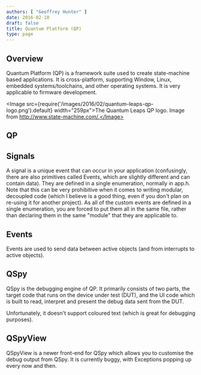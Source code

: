 ```yaml
---
authors: [ "Geoffrey Hunter" ]
date: 2016-02-10
draft: false
title: Quantum Platform (QP)
type: page
---
```


## Overview

Quantum Platform (QP) is a framework suite used to create state-machine based applications. It is cross-platform, supporting Window, Linux, embedded systems/toolchains, and other operating systems. It is very applicable to firmware development.

<Image src={require('/images/2016/02/quantum-leaps-qp-logo.png').default} width="259px">The Quantum Leaps QP logo. Image from http://www.state-machine.com/.</Image>

## QP

## Signals

A signal is a unique event that can occur in your application (confusingly, there are also primitives called Events, which are slightly different and can contain data). They are defined in a single enumeration, normally in app.h. Note that this can be very prohibitive when it comes to writing modular, decoupled code (which I believe is a good thing, even if you don't plan on re-using it for another project). As all of the custom events are defined in a single enumeration, you are forced to put them all in the same file, rather than declaring them in the same "module" that they are applicable to.

## Events

Events are used to send data between active objects (and from interrupts to active objects).

## QSpy

QSpy is the debugging engine of QP. It primarily consists of two parts, the target code that runs on the device under test (DUT), and the UI code which is built to read, interpret and present the debug data sent from the DUT.

Unfortunately, it doesn't support coloured text (which is great for debugging purposes). 

## QSpyView

QSpyView is a newer front-end for QSpy which allows you to customise the debug output from QSpy. It is currently buggy, with Exceptions popping up every now and then.
